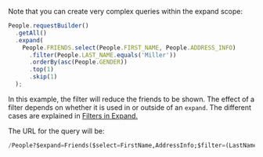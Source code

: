 Note that you can create very complex queries within the expand scope:

```ts
People.requestBuilder()
  .getAll()
  .expand(
    People.FRIENDS.select(People.FIRST_NAME, People.ADDRESS_INFO)
      .filter(People.LAST_NAME.equals('Miller'))
      .orderBy(asc(People.GENDER))
      .top(1)
      .skip(1)
  );
```

In this example, the filter will reduce the friends to be shown.
The effect of a filter depends on whether it is used in or outside of an `expand`.
The different cases are explained in [Filters in Expand.](#filterParentChildren)

The URL for the query will be:

```sql
/People?$expand=Friends($select=FirstName,AddressInfo;$filter=(LastName eq 'Miller');$skip=1;$top=1;$orderby=Gender asc)
```
